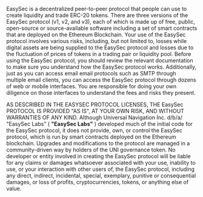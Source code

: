 
<BG />

<div style={{maxWidth: '650px', margin: '0px auto 10rem auto', padding: '0 1rem'}}>
<Title>EasySec protocol disclaimer
</Title>

EasySec is a decentralized peer-to-peer protocol that people can use to create liquidity and trade ERC-20 tokens. There are three versions of the EasySec protocol (v1, v2, and v3), each of which is made up of free, public, open-source or source-available software including a set of smart contracts that are deployed on the Ethereum Blockchain. Your use of the EasySec protocol involves various risks, including, but not limited to, losses while digital assets are being supplied to the EasySec protocol and losses due to the fluctuation of prices of tokens in a trading pair or liquidity pool. Before using the EasySec protocol, you should review the relevant documentation to make sure you understand how the EasySec protocol works. Additionally, just as you can access email email protocols such as SMTP through multiple email clients, you can access the EasySec protocol through dozens of web or mobile interfaces. You are responsible for doing your own diligence on those interfaces to understand the fees and risks they present.

AS DESCRIBED IN THE EASYSEC PROTOCOL LICENSES, THE EasySec PROTOCOL IS PROVIDED &quot;AS IS&quot;, AT YOUR OWN RISK, AND WITHOUT WARRANTIES OF ANY KIND. Although Universal Navigation Inc. d/b/a/ &quot;EasySec Labs&quot; ( **&quot;EasySec Labs&quot;** ) developed much of the initial code for the EasySec protocol, it does not provide, own, or control the EasySec protocol, which is run by smart contracts deployed on the Ethereum blockchain. Upgrades and modifications to the protocol are managed in a community-driven way by holders of the UNI governance token. No developer or entity involved in creating the EasySec protocol will be liable for any claims or damages whatsoever associated with your use, inability to use, or your interaction with other users of, the EasySec protocol, including any direct, indirect, incidental, special, exemplary, punitive or consequential damages, or loss of profits, cryptocurrencies, tokens, or anything else of value.

</div>